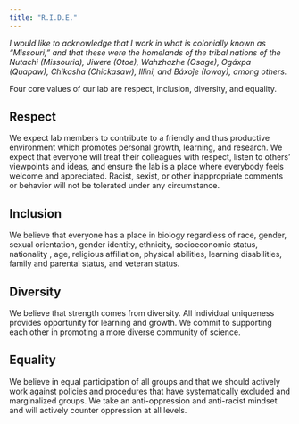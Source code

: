 ```yaml
---
title: "R.I.D.E."
---
```


*I would like to acknowledge that I work in what is colonially known as "Missouri," and that these were the homelands of the tribal nations of the Nutachi (Missouria), Jiwere (Otoe), Wahzhazhe (Osage), Ogáxpa (Quapaw), Chikasha (Chickasaw), Illini, and Báxoǰe (Ioway), among others.*

Four core values of our lab are respect, inclusion, diversity, and equality.

## Respect

We expect lab members to contribute to a friendly and thus productive environment which promotes personal growth, learning, and research. We expect that everyone will treat their colleagues with respect, listen to others’ viewpoints and ideas, and ensure the lab is a place where everybody feels welcome and appreciated. Racist, sexist, or other inappropriate comments or behavior will not be tolerated under any circumstance.


## Inclusion

We believe that everyone has a place in biology regardless of race, gender, sexual orientation, gender identity, ethnicity, socioeconomic status, nationality , age, religious affiliation, physical abilities, learning disabilities, family and parental status, and veteran status.


## Diversity

We believe that strength comes from diversity. All individual uniqueness provides opportunity for learning and growth. We commit to supporting each other in promoting a more diverse community of science.


## Equality

We believe in equal participation of all groups and that we should actively work against policies and procedures that have systematically excluded and marginalized groups. We take an anti-oppression and anti-racist mindset and will actively counter oppression at all levels. 
